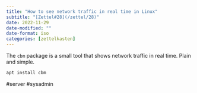 ```yaml
---
title: "How to see network traffic in real time in Linux"
subtitle: "[Zettel#28](/zettel/28)"
date: 2022-11-29
date-modified: ""
date-format: iso
categories: [zettelkasten]
---
```

The `cbm` package is a small tool that shows network traffic in real time. Plain and simple.

```bash
apt install cbm
```

  #server #sysadmin

